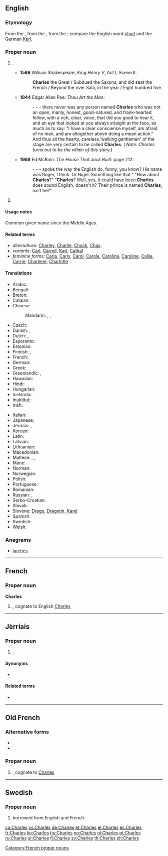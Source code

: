 {{also|charles}}
==English==

===Etymology===
From the {{etyl|fr}} {{term|Charles|lang=fr}}, from the {{etyl|goh}} {{term|Karl|lang=goh}}, from the {{etyl|gem-pro|en}} {{recons|karlaz||person, free man|lang=gem-pro}}; compare the English word [[churl]] and the German [[Kerl]].

===Proper noun===
{{en-proper noun}}

# {{given name|male|from=Germanic}}.
#* '''1599''' William Shakespeare, ''King Henry V'', Act I, Scene II:
#*: '''Charles''' the Great / Subdued the Saxons, and did seat the French / Beyond the river Sala, in the year / Eight hundred five.
#* '''1844''' Edgar Allan Poe: ''Thou Art the Man'':
#*: - - - there never was any person named '''Charles''' who was not an open, manly, honest, good-natured, and frank-hearted fellow, with a rich, clear, voice, that did you good to hear it, and an eye that looked at you always straight at the face, as much as to say: "I have a clear conscience myself, am afraid of no man, and am altogether above doing a mean action." And thus all the hearty, careless,'walking gentlemen' of the stage are very certain to be called '''Charles'''. ( ''Note: Charles turns out to be the villain of this story.'')
#* '''1988''' Ed McBain: ''The House That Jack Built'': page 212:
#*: - - - spoke the way the English do, funny, you know? His name was Roger, I think. Or Nigel. Something like that."  "How about '''Charles'''?"  "'''Charles'''? Well, yes, it could have been.'''Charles''' does sound English, doesn't it? Their prince is named '''Charles''', isn't he?"
# {{surname|patronymic|from=given names}}

====Usage notes====
Common given name since the Middle Ages.

====Related terms====
* ''diminutives:'' [[Charley]], [[Charlie]], [[Chuck]], [[Chas]].
* ''variants:'' [[Carl]], [[Carroll]], [[Karl]], [[Cathal]]
* ''feminine forms:'' [[Carla]], [[Carly]], [[Carol]], [[Carole]], [[Carolina]], [[Caroline]], [[Callie]], [[Carrie]], [[Charlene]], [[Charlotte]]

====Translations====
{{trans-top|given name}}
* Arabic: {{t|ar|تشارلز|m|tr=tšārlz|sc=Arab}}
* Bengali: {{t-|bn|চার্লস|tr=charlôs}}
* Breton: {{t+|br|Charlez|m|xs=Breton}}
* Catalan: {{t+|ca|Carles|m}}
* Chinese:
*: Mandarin: {{t|cmn|查理|tr=Chálǐ|sc=Hani}}, {{t|cmn|查爾斯|sc=Hani}}, {{t|cmn|查尔斯|tr=Chá'ěrsī|sc=Hani}}
* Czech: {{t+|cs|Karel|m}}
* Danish: {{t-|da|Karl}}, {{t-|da|Carl|alt=Carl }}
* Dutch: {{t+|nl|Karel|m}}, {{t-|nl|Charel}}
* Esperanto: {{t-|eo|Karlo|xs=Esperanto}}
* Estonian: {{t-|et|Kaarel}}
* Finnish: {{t+|fi|Kaarle}}, {{t+|fi|Kaarlo}}
* French: {{t+|fr|Charles}}
* German: {{t+|de|Karl}}
* Greek: {{t+|el|Κάρολος|m|tr=Károlos|sc=Grek}}
* Greenlandic: {{t-|kl|Kaali}}, {{t-|kl|Kaarali}}
* Hawaiian: {{tø|haw|Kale}}
* Hindi: {{t|hi|चार्ल्स|tr=cārls|sc=Deva}}
* Hungarian: {{t+|hu|Károly}}
* Icelandic: {{t+|is|Karl}}
* Inuktitut: {{t|iu|ᑦᓴᕐᓕᔅ|tr=Tsarlis|sc=Cans}}
* Irish: {{t-|ga|Séarlas|m|xs=Irish}}
{{trans-mid}}
* Italian: {{t+|it|Carlo|m}}
* Japanese: {{t|ja|チャールズ|tr=Chāruzu|sc=Jpan}}
* Jèrriais: {{tø|roa-jer|Charles|m}}, {{tø|roa-jer|Charlot|m}}
* Korean: {{t|ko|찰스|tr=Chalseu|sc=Kore}}
* Latin: {{t+|la|Carolus}}
* Latvian: {{t-|lv|Kārlis|m}}
* Lithuanian: {{t-|lt|Karolis|m}}
* Macedonian: {{t-|mk|Чарлс|m|tr=Charls}}
* Maltese: {{t-|mt|Karlu|m|xs=Maltese}}, {{t-|mt|Karmenu|m|xs=Maltese}}, {{t-|mt|Karmena|f|xs=Maltese}}
* Manx: {{t-|gv|Çhalse|m|xs=Manx}}
* Norman: {{tø|roa-nor|Charlot|m}}
* Norwegian: {{t+|no|Karl}}
* Polish: {{t+|pl|Karol|m}}
* Portuguese: {{t+|pt|Carlos|m}}
* Romanian: {{t-|ro|Carol}}
* Russian: {{t-|ru|Карл|m|tr=Karl}}, {{t|ru|Чарльз|m|tr=Čarlʹz|sc=Cyrl}} {{qualifier|transliteration}}
* Serbo-Croatian: {{t|sh|Charles|m}}
* Slovak: {{t-|sk|Karol|m}}
* Slovene: [[Drago]], [[Dragotin]], [[Karel]]
* Spanish: {{t+|es|Carlos|m}}
* Swedish: {{t+|sv|Karl}}
* Welsh: {{t-|cy|Siarl|m}}
{{trans-bottom}}

===Anagrams===
* [[larches#English|larches]]

----

==French==

===Proper noun===
'''Charles''' {{m}}

# {{given name|male|lang=fr}}, cognate to English [[Charles#English|Charles]]

[[Category:French proper nouns]]

----

==Jèrriais==

===Proper noun===
{{roa-jer-proper noun|m}}

# {{given name|male|lang=roa-jer}}.

====Synonyms====
* {{l|roa-jer|Charlot}}

====Related terms====
* {{l|roa-jer|Tchèrli}}

----

==Old French==

===Alternative forms===
* {{l|fro|Carles}}
* {{l|fro|Karles}}

===Proper noun===
{{fro-proper noun|m|Charles}}

# {{given name|male|lang=fro}}, cognate to {{etyl|en|-}} [[Charles#English|Charles]]

----

==Swedish==

===Proper noun===
{{head|sv|proper noun}}

# {{given name|male|lang=sv}} borrowed from English and French.

[[ca:Charles]]
[[cs:Charles]]
[[de:Charles]]
[[et:Charles]]
[[el:Charles]]
[[es:Charles]]
[[fr:Charles]]
[[ko:Charles]]
[[hu:Charles]]
[[no:Charles]]
[[pl:Charles]]
[[pt:Charles]]
[[ru:Charles]]
[[sr:Charles]]
[[fi:Charles]]
[[sv:Charles]]
[[th:Charles]]
[[zh:Charles]]